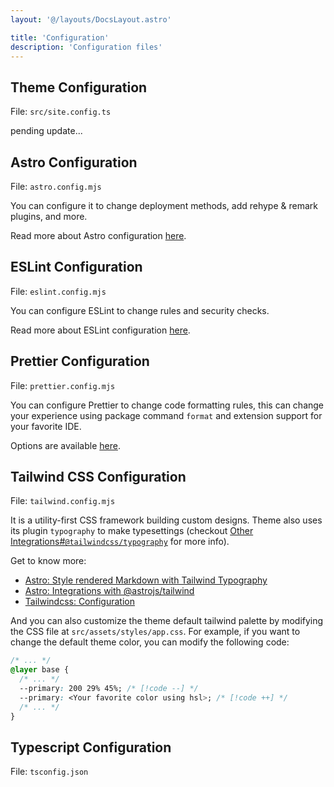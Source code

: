 ```yaml
---
layout: '@/layouts/DocsLayout.astro'

title: 'Configuration'
description: 'Configuration files'
---
```


## Theme Configuration

File: `src/site.config.ts`

pending update...

## Astro Configuration

File: `astro.config.mjs`

You can configure it to change deployment methods, add rehype & remark plugins, and more.

Read more about Astro configuration [here](https://docs.astro.build/en/guides/configuring-astro/).

## ESLint Configuration

File: `eslint.config.mjs`

You can configure ESLint to change rules and security checks.

Read more about ESLint configuration [here](https://eslint.org/docs/latest/use/configure/configuration-files).

## Prettier Configuration

File: `prettier.config.mjs`

You can configure Prettier to change code formatting rules, this can change your experience using package command `format` and extension support for your favorite IDE.

Options are available [here](https://prettier.io/docs/en/options).

## Tailwind CSS Configuration

File: `tailwind.config.mjs`

It is a utility-first CSS framework building custom designs. Theme also uses its plugin `typography` to make typesettings (checkout [Other Integrations#`@tailwindcss/typography`](/docs/integrations/others#tailwindcsstypography) for more info).

Get to know more:

- [Astro: Style rendered Markdown with Tailwind Typography](https://docs.astro.build/en/recipes/tailwind-rendered-markdown/#setting-up-tailwindcsstypography)
- [Astro: Integrations with @astrojs/tailwind](https://docs.astro.build/en/guides/integrations-guide/tailwind/)
- [Tailwindcss: Configuration](https://tailwindcss.com/docs/configuration)

And you can also customize the theme default tailwind palette by modifying the CSS file at `src/assets/styles/app.css`. For example, if you want to change the default theme color, you can modify the following code:

```css title="src/assets/styles/app.css"
/* ... */
@layer base {
  /* ... */
  --primary: 200 29% 45%; /* [!code --] */
  --primary: <Your favorite color using hsl>; /* [!code ++] */
  /* ... */
}
```

## Typescript Configuration

File: `tsconfig.json`
